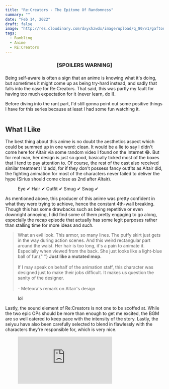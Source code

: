 ```yaml
---
title: "Re:Creators - The Epitome Of Randomness"
summary: ""
date: "Feb 14, 2022"
draft: false
image: "http://res.cloudinary.com/dxyxhzwdx/image/upload/q_80/v1/gaftonosh/2022/02/2022-02-13-22_22_28-Greenshot.webp"
tags:
  - Rambling
  - Anime
  - RE:Creators
---
```


<div className="richtext pb-8">
  <center>
    <h3>[SPOILERS WARNING]</h3>
    <h3 />
  </center>
  <p>
    Being self-aware is often a sign that an anime is knowing what it's doing,
    but sometimes it might come up as being try-hard instead, and sadly that
    falls into the case for Re:Creators. That said, this was partly my fault for
    having too much expectation for it (never learn, do I).
  </p>
  <p>
    Before diving into the rant part, I'd still gonna point out some positive
    things I have for this series because at least I had some fun watching it.
  </p>
  <figure className="kg-card kg-image-card">
    <img
      src="http://res.cloudinary.com/dxyxhzwdx/image/upload/q_80/v1/gaftonosh/2022/02/91DxyGtxyeL._RI_.webp"
      alt=""
      height={1920}
      loading="lazy"
      width={1365}
      className="kg-image hoverZoomLink"
    />
  </figure>
  <h2 id="what-i-like">What I Like</h2>
  <p>
    The best thing about this anime is no doubt the aesthetics aspect which
    could be summed up in one word: clean. It would be a lie to say I didn't
    come here for Altair via some random video I found on the Internet 😂. But
    for real man, her design is just so good, basically ticked most of the boxes
    that I tend to pay attention to. Of course, the rest of the cast also
    received similar treatment I'd add, for if they don't possess fancy outfits
    as Altair did, the fighting animation for most of the characters never
    failed to deliver the hype (Sirius should come close as 2nd after Altair).
  </p>
  <figure className="kg-card kg-card-hascaption kg-gallery-card kg-width-wide">
    <div className="kg-gallery-container">
      <div className="kg-gallery-row">
        <div className="kg-gallery-image">
          <img
            src="http://res.cloudinary.com/dxyxhzwdx/image/upload/q_80/v1/gaftonosh/2022/02/2022-02-13-22_09_59-Greenshot.webp"
            alt=""
            height={1080}
            loading="lazy"
            width={1920}
            className="hoverZoomLink"
          />
        </div>
        <div className="kg-gallery-image">
          <img
            src="http://res.cloudinary.com/dxyxhzwdx/image/upload/q_80/v1/gaftonosh/2022/02/2022-02-13-22_07_06-Greenshot.webp"
            alt=""
            height={1080}
            loading="lazy"
            width={1920}
            className="hoverZoomLink"
          />
        </div>
      </div>
    </div>
    <figcaption>Eye ✔ Hair ✔ Outfit ✔ Smug ✔ Swag ✔&nbsp;</figcaption>
  </figure>
  <p>
    As mentioned above, this producer of this anime was pretty confident in what
    they were trying to achieve, hence the constant 4th-wall breaking. Though
    this has some drawbacks such as being repetitive or even downright annoying,
    I did find some of them pretty engaging to go along, especially the recap
    episode that actually has some legit purposes rather than stalling time for
    more ideas and such.
  </p>
  <blockquote>
    What an evil look. This armor, so many lines. The puffy skirt just gets in
    the way during action scenes. And this weird rectangular part around the
    waist. Her hair is too long, it's a pain to animate it. Especially when
    viewed from the back. She just looks like a light-blue ball of fur.{" "}
    <strong>Just like a mutated mop.</strong>
    <br />
    <br />
    If I may speak on behalf of the animation staff, this character was designed
    just to make their jobs difficult. It makes us question the sanity of the designer.
    <br />
    <br />- Meteora's remark on Altair's design
  </blockquote>
  <figure className="kg-card kg-image-card kg-card-hascaption">
    <img
      src="http://res.cloudinary.com/dxyxhzwdx/image/upload/q_80/v1/gaftonosh/2022/02/2022-02-14-18_35_04-Greenshot.webp"
      alt=""
      height={1080}
      loading="lazy"
      width={1920}
      className="kg-image hoverZoomLink"
    />
    <figcaption>lol</figcaption>
  </figure>
  <p>
    Lastly, the sound element of Re:Creators is not one to be scoffed at. While
    the two epic OPs should be more than enough to get me excited, the BGM are
    so well catered to keep pace with the intensity of the story. Lastly, the
    seiyuu have also been carefully selected to blend in flawlessly with the
    characters they're responsible for, which is very nice.
  </p>
  <figure className="kg-card kg-embed-card">
    <iframe
      allow="accelerometer; autoplay; clipboard-write; encrypted-media; gyroscope; picture-in-picture"
      allowFullScreen=""
      frameBorder={0}
      height={113}
      src="https://www.youtube.com/embed/qrQsV8pIHcs?feature=oembed"
      width={200}
    />
  </figure>
  <p>
    To wrap up this section, it would not be a stretch to say the production
    value for Re:Creator is as ambitious as its story tried to be.
  </p>
  <figure className="kg-card kg-image-card">
    <img
      src="http://res.cloudinary.com/dxyxhzwdx/image/upload/q_80/v1/gaftonosh/2022/02/2022-02-14-17_02_50-Greenshot.webp"
      alt=""
      height={1080}
      loading="lazy"
      width={1920}
      className="kg-image hoverZoomLink"
    />
  </figure>
  <p>
    Admittedly, this anime actually did a pretty good job at the first half by
    presenting an intriguing world-building filled with meticulously crafted
    characters and lore and stuff.
  </p>
  <p>
    I mean the reverse-isekai is one thing but adding a lot of dialogs to
    further enhance the exposition and solidifying its structure is something
    you rarely get to see in any kind of fantasy-ish story nowadays.
  </p>
  <figure className="kg-card kg-image-card">
    <img
      src="http://res.cloudinary.com/dxyxhzwdx/image/upload/q_80/v1/gaftonosh/2022/02/2022-02-14-17_09_49-Greenshot.webp"
      alt=""
      height={1080}
      loading="lazy"
      width={1920}
      className="kg-image hoverZoomLink"
    />
  </figure>
  <p>
    Unfortunately, things suddenly took a more negative turn as they tried to
    one-up themselves by bloating out the contents for no particular reason.
  </p>
  <h2 id="what-was-lacking">What Was Lacking</h2>
  <p>
    I'll be frank, initially, this anime gave off the impression of a knock-off
    version of Fate (mixing a bit of Dies Irae I'd argue but whatever), yet even
    so, the direction was neat as they tried to explore from one side to
    another. But everything has a limit, at least in Fate we get a clear fixed
    number from the start, but here in Re:Creators they probably had no idea
    what to do with the remaining space of the show so instead of polishing the
    already-sufficient cast (at least focus on the creator/creation chemistry
    bruh) they just went out of their way and add more random stuff that
    literally nobody was asking for and thus making things messy and incohesive
    (And I honestly don't give two shit about Megane or whatever 😴).
  </p>
  <p>
    Perhaps they felt the need to even the odds for both sides, seeing as how
    Altair's allies kept dwindling by the episode, but that was all for naught
    in all honesty given how ridiculously OP she is rofl. Not to mention how
    awfully convenient it was that &nbsp;almost everyone just turned against her
    after talk-no-jutsu, I definitely prefer them not siding her in the first
    place.
  </p>
  <figure className="kg-card kg-image-card kg-card-hascaption">
    <img
      src="http://res.cloudinary.com/dxyxhzwdx/image/upload/q_80/v1/gaftonosh/2022/02/2022-02-14-17_16_41-Greenshot.webp"
      alt=""
      height={1080}
      loading="lazy"
      width={1920}
      className="kg-image hoverZoomLink"
    />
    <figcaption>
      Removing the 4 in the background and team Altair would still easily be at
      99% 😂
    </figcaption>
  </figure>
  <p>
    Simply put, one of the main complaints I have for this series is the
    overflowed pool of characters especially those that came out later as the
    story approached its finish line, meanwhile, the main cast which had a solid
    foundation failed to receive the care they truly need. With the exception of
    Meteora, all of them were basically underdeveloped at the end of the show,
    some even got sidetracked badly to make way for the cringey secondary cast
    that came out later, which is quite a shame.
  </p>
  <figure className="kg-card kg-card-hascaption kg-gallery-card kg-width-wide">
    <div className="kg-gallery-container">
      <div className="kg-gallery-row">
        <div className="kg-gallery-image">
          <img
            src="http://res.cloudinary.com/dxyxhzwdx/image/upload/q_80/v1/gaftonosh/2022/02/2022-02-14-17_05_42-Greenshot.webp"
            alt=""
            height={1080}
            loading="lazy"
            width={1920}
            className="hoverZoomLink"
          />
        </div>
        <div className="kg-gallery-image">
          <img
            src="http://res.cloudinary.com/dxyxhzwdx/image/upload/q_80/v1/gaftonosh/2022/02/2022-02-14-17_01_32-Greenshot.webp"
            alt=""
            height={1080}
            loading="lazy"
            width={1920}
            className="hoverZoomLink"
          />
        </div>
      </div>
    </div>
    <figcaption>
      Should have at least given these 2 some more spotlights
    </figcaption>
  </figure>
  <p>
    Apart from that, the deal with Altair, the center point of the whole story,
    felt rather half-assedly done. I mean don't get me wrong I definitely
    enjoyed her end-game moment with her 'creator' but the path to get there was
    rather rough to say the very least. Her motive and action at the beginning
    really piqued my interest and I genuinely came to this anime mostly because
    of her, but to my disappointment, her character kinda was limited by her own
    plot, which is also a shame given how much potential she had with the
    endless supply of "materials".
  </p>
  <figure className="kg-card kg-image-card kg-card-hascaption">
    <img
      src="http://res.cloudinary.com/dxyxhzwdx/image/upload/q_80/v1/gaftonosh/2022/02/2022-02-13-22_22_28-Greenshot.webp"
      alt=""
      height={1080}
      loading="lazy"
      width={1920}
      className="kg-image hoverZoomLink"
    />
    <figcaption>
      With this kind of "aura" I expected something more grandiose to her story
      than petty revenge 🤷‍♂️
    </figcaption>
  </figure>
  <p>
    To elaborate, I feel like Altair's action and motives weren't justified
    enough given the scale of the story that kept growing exponentially towards
    the end. Yeah sure, what happened to her 'creator' was definitely depressing
    but I'm not sure if that alone was enough to make her go to great lengths of
    breaking the 4th wall and committing universal genocide or such which when
    looking back might just seem funny. But to me, this isn't the biggest issue,
    for that should lie with the mistreatment she got for similar reasons stated
    in the previous section.
  </p>
  <figure className="kg-card kg-image-card kg-card-hascaption">
    <img
      src="http://res.cloudinary.com/dxyxhzwdx/image/upload/q_80/v1/gaftonosh/2022/02/2022-02-14-17_52_39-Greenshot.webp"
      alt=""
      height={1080}
      loading="lazy"
      width={1920}
      className="kg-image hoverZoomLink"
    />
    <figcaption>
      almost half of the show is people guessing what's up with Altair 😒
    </figcaption>
  </figure>
  <p>
    Instead of cramming everything into the endgame, they should have at least
    dedicated one episode somewhere in the middle explaining Altair's past FROM
    HER POV, not through by someone else's or even worse, their mere speculation
    which is lame.
  </p>
  <p>
    Point is, they should have disclosed the thought process behind this
    whimsical character before she arrived at her ultimate decision of wiping
    out the universe and such. But nah, instead, all we got was some vague
    threatening foreshadowing and just Altair chilling in a chair at a variety
    of occasions.
  </p>
  <figure className="kg-card kg-image-card kg-card-hascaption">
    <img
      src="http://res.cloudinary.com/dxyxhzwdx/image/upload/q_80/v1/gaftonosh/2022/02/2022-02-14-18_17_36-Greenshot.webp"
      alt=""
      height={1080}
      loading="lazy"
      width={1920}
      className="kg-image hoverZoomLink"
    />
    <figcaption>
      There should be more Altair's inner-thoughts instead of this kinda charade
      stuff
    </figcaption>
  </figure>
  <div className="kg-card kg-callout-card kg-callout-card-grey">
    <div className="kg-callout-emoji">😤</div>
    <div className="kg-callout-text">
      Her being the "bad guy" wouldn't make a fine excuse to deny her a proper
      POV either given how obvious it was near the end of the show that they
      were all dead set on making her the <strong>actual </strong>main character
      or <em>the origin of all things</em> lol.
    </div>
  </div>
  <p />
  <p>
    But yes - at the risk of repeating myself - despite the transgression, her
    heart-to-heart moment with the creator was really well done as it showcased
    the truest and innermost side of Altair's character, so probably the one of
    the two redeeming point for the entirety of the 2nd-half (the other one is
    Sirius combat scene boi that shit was literal 🔥).
  </p>
  <figure className="kg-card kg-image-card kg-card-hascaption">
    <img
      src="http://res.cloudinary.com/dxyxhzwdx/image/upload/q_80/v1/gaftonosh/2022/02/2022-02-14-17_30_48-Greenshot.webp"
      alt=""
      height={1080}
      loading="lazy"
      width={1920}
      className="kg-image hoverZoomLink"
    />
    <figcaption>Mad hype</figcaption>
  </figure>
  <p>
    All and all, much to some of my discontent for this anime, I still think it
    deserves some recognition for the efforts made to create something different
    than the norm. In a time where anime lists mostly consist of bland, lazy
    adaptations, original works like Re:Creators will always be there to attempt
    a revolution, whether the odds are against them or not, and that's why I
    can't see myself losing hope on this medium just yet.
  </p>
  <figure className="kg-card kg-image-card kg-card-hascaption">
    <img
      src="http://res.cloudinary.com/dxyxhzwdx/image/upload/q_80/v1/gaftonosh/2022/02/2022-02-14-18_02_04-Greenshot.webp"
      alt=""
      height={1080}
      loading="lazy"
      width={1920}
      className="kg-image hoverZoomLink"
    />
    <figcaption>Whew</figcaption>
  </figure>
</div>
